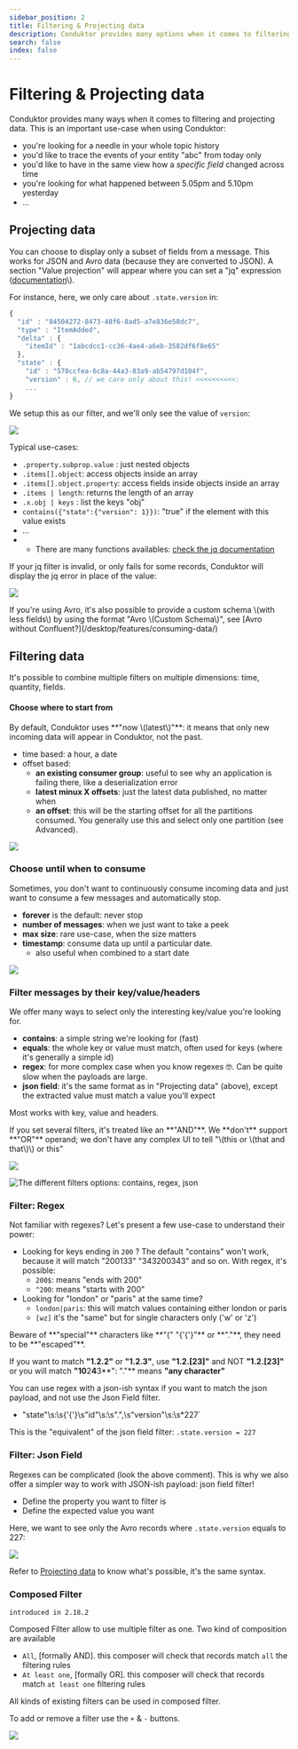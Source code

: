 ```yaml
---
sidebar_position: 2
title: Filtering & Projecting data
description: Conduktor provides many options when it comes to filtering and projecting data
search: false
index: false
---
```


# Filtering & Projecting data

Conduktor provides many ways when it comes to filtering and projecting data. This is an important use-case when using Conduktor:

- you're looking for a needle in your whole topic history
- you'd like to trace the events of your entity "abc" from today only
- you'd like to have in the same view how a _specific field_ changed across time
- you're looking for what happened between 5.05pm and 5.10pm yesterday
- ...

## Projecting data

You can choose to display only a subset of fields from a message. This works for JSON and Avro data \(because they are converted to JSON\). A section "Value projection" will appear where you can set a "jq" expression \([documentation](https://stedolan.github.io/jq/manual/v1.5/#.)\).

For instance, here, we only care about `.state.version` in:

```javascript
{
  "id" : "84504272-8473-48f6-8ad5-a7e836e58dc7",
  "type" : "ItemAdded",
  "delta" : {
    "itemId" : "1abcdcc1-cc36-4ae4-a6eb-3582df6f8e65"
  },
  "state" : {
    "id" : "570ccfea-6c8a-44a3-83a9-ab54797d104f",
    "version" : 6, // we care only about this! <<<<<<<<<<:
    ...
}
```

We setup this as our filter, and we'll only see the value of `version`:

![](../../assets/screenshot-2020-06-25-at-17.05.50%20%281%29.png)

Typical use-cases:

- `.property.subprop.value` : just nested objects
- `.items[].object`: access objects inside an array
- `.items[].object.property`: access fields inside objects inside an array
- `.items | length`: returns the length of an array
- `.x.obj | keys` : list the keys "obj"
- `contains({"state":{"version": 1}})`: "true" if the element with this value exists
- ...
- - There are many functions availables: [check the jq documentation](https://stedolan.github.io/jq/manual/v1.5/#.)

If your jq filter is invalid, or only fails for some records, Conduktor will display the jq error in place of the value:

![](../../assets/screenshot-2020-06-25-at-17.25.48.png)

<Info>
If you're using Avro, it's also possible to provide a custom schema \(with less fields\) by using the format "Avro \(Custom Schema\)", see [Avro without Confluent?](/desktop/features/consuming-data/)
</Info>

## Filtering data

It's possible to combine multiple filters on multiple dimensions: time, quantity, fields.

#### Choose where to start from

<Warning>
By default, Conduktor uses **"now \(latest\)"**: it means that only new incoming data will appear in Conduktor, not the past.
</Warning>

- time based: a hour, a date
- offset based:
  - **an existing consumer group**: useful to see why an application is failing there, like a deserialization error
  - **latest minux X offsets**: just the latest data published, no matter when
  - **an offset**: this will be the starting offset for all the partitions consumed. You generally use this and select only one partition \(see Advanced\).

![](../../assets/screenshot-2020-06-25-at-17.34.02.png)

### Choose until when to consume

Sometimes, you don't want to continuously consume incoming data and just want to consume a few messages and automatically stop.

- **forever** is the default: never stop
- **number of messages**: when we just want to take a peek
- **max size**: rare use-case, when the size matters
- **timestamp**: consume data up until a particular date.
  - also useful when combined to a start date

![](../../assets/screenshot-2020-06-25-at-17.52.07.png)

### Filter messages by their key/value/headers

We offer many ways to select only the interesting key/value you're looking for.

- **contains**: a simple string we're looking for \(fast\)
- **equals**: the whole key or value must match, often used for keys \(where it's generally a simple id\)
- **regex**: for more complex case when you know regexes 🤓. Can be quite slow when the payloads are large.
- **json field**: it's the same format as in "Projecting data" \(above\), except the extracted value must match a value you'll expect

Most works with key, value and headers.

<Info>
If you set several filters, it's treated like an **"AND"**. We **don't** support **"OR"** operand; we don't have any complex UI to tell "\(this or \(that and that\)\) or this"
</Info>

![](../../assets/screenshot-2020-06-25-at-18.07.45.png)

![The different filters options: contains, regex, json](../../assets/screenshot-2020-06-25-at-18.18.03.png)

### Filter: Regex

Not familiar with regexes? Let's present a few use-case to understand their power:

- Looking for keys ending in `200` ? The default "contains" won't work, because it will match "200133" "343200343" and so on. With regex, it's possible:
  - `200$`: means "ends with 200"
  - `^200`: means "starts with 200"
- Looking for "london" or "paris" at the same time?
  - `london|paris`: this will match values containing either london or paris
  - `[wz]` it's the "same" but for single characters only \('w' or 'z'\)

<Warning>
Beware of **"special"** characters like **"(" "{'{'}"** or **"."**, they need to be **"escaped"**.

If you want to match **"1.2.2"** or **"1.2.3"**, use **"1\.2\.[23]"** and NOT **"1.2.[23]"** or you will match **"**1**0**2**4**3**": "."** means **"any character"**
</Warning>

<Info>
You can use regex with a json-ish syntax if you want to match the json payload, and not use the Json Field filter.

- "state"\s:\s{'{'}\s"id"\s:\s".",\s"version"\s:\s\*227`

This is the "equivalent" of the json field filter: `.state.version = 227`
</Info>

### Filter: Json Field

Regexes can be complicated \(look the above comment\). This is why we also offer a simpler way to work with JSON-ish payload: json field filter!

- Define the property you want to filter is
- Define the expected value you want

Here, we want to see only the Avro records where `.state.version` equals to 227:

![](../../assets/screenshot-2020-06-25-at-18.51.37.png)

Refer to [Projecting data](https://docs.conduktor.io/features/consuming-data#projecting-data) to know what's possible, it's the same syntax.

### Composed Filter

`introduced in 2.18.2`

Composed Filter allow to use multiple filter as one. Two kind of composition are available

- `All`, [formally AND]. this composer will check that records match `all` the filtering rules
- `At least one`, [formally OR]. this composer will check that records match `at least one` filtering rules

All kinds of existing filters can be used in composed filter.

To add or remove a filter use the `+` & `-` buttons.

![](../../assets/produce-and-consume/composable-filter.png)
